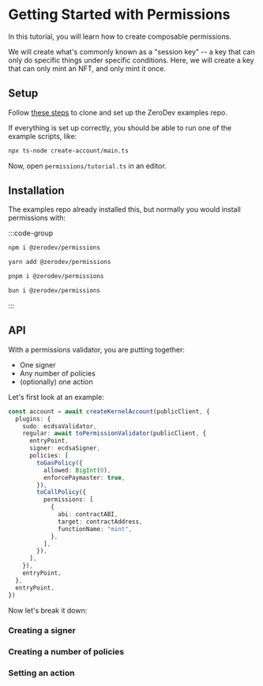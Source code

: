 # Getting Started with Permissions

In this tutorial, you will learn how to create composable permissions.

We will create what's commonly known as a "session key" -- a key that can only do specific things under specific conditions.  Here, we will create a key that can only mint an NFT, and only mint it once.

## Setup

Follow [these steps](https://github.com/zerodevapp/zerodev-examples?tab=readme-ov-file#setup-and-installation) to clone and set up the ZeroDev examples repo.

If everything is set up correctly, you should be able to run one of the example scripts, like:

```bash
npx ts-node create-account/main.ts
```

Now, open `permissions/tutorial.ts` in an editor.

## Installation

The examples repo already installed this, but normally you would install permissions with:

:::code-group

```bash [npm]
npm i @zerodev/permissions
```

```bash [yarn]
yarn add @zerodev/permissions
```

```bash [pnpm]
pnpm i @zerodev/permissions
```

```bash [bun]
bun i @zerodev/permissions
```

:::

## API

With a permissions validator, you are putting together:

- One signer
- Any number of policies
- (optionally) one action

Let's first look at an example:

```typescript
const account = await createKernelAccount(publicClient, {
  plugins: {
    sudo: ecdsaValidator,
    regular: await toPermissionValidator(publicClient, {
      entryPoint,
      signer: ecdsaSigner,
      policies: [
        toGasPolicy({
          allowed: BigInt(0),
          enforcePaymaster: true,
        }),
        toCallPolicy({
          permissions: [
            {
              abi: contractABI,
              target: contractAddress,
              functionName: "mint",
            },
          ],
        }),
      ],
    }),
    entryPoint,
  },
  entryPoint,
})
```

Now let's break it down:

### Creating a signer



### Creating a number of policies

### Setting an action
